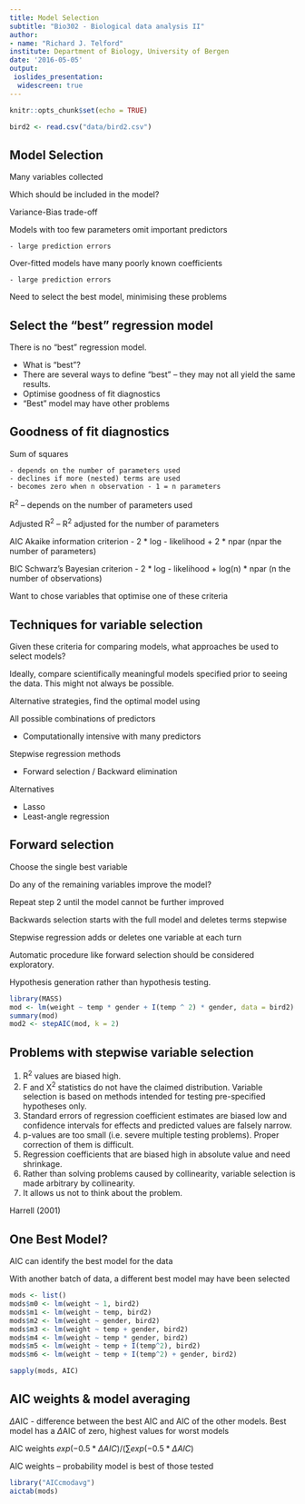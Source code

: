 ```yaml
---
title: Model Selection
subtitle: "Bio302 - Biological data analysis II"
author: 
- name: "Richard J. Telford"
institute: Department of Biology, University of Bergen
date: '2016-05-05'
output: 
 ioslides_presentation:
  widescreen: true
---
```


```r
knitr::opts_chunk$set(echo = TRUE)
```
```r
bird2 <- read.csv("data/bird2.csv")
```

## Model Selection

Many variables collected

Which should be included in the model?

Variance-Bias trade-off

Models with too few parameters omit important predictors 

	- large prediction errors 

Over-fitted models have many poorly known coefficients 

 	- large prediction errors

Need to select the best model, minimising these problems


## Select the “best” regression model

There is no “best” regression model.

 - What is “best”?
 - There are several ways to define “best” – they may not all yield the same results.
 - Optimise goodness of fit diagnostics
 - “Best” model may have other problems
 
## Goodness of fit diagnostics

Sum of squares 

	- depends on the number of parameters used
	- declines if more (nested) terms are used
	- becomes zero when n observation - 1 = n parameters 

R^2^ – depends on the number of parameters used

Adjusted R^2^ – R^2^ adjusted for the number of parameters

AIC Akaike information criterion - 2 \* log - likelihood + 2 \* npar
	(npar the number of parameters)

BIC Schwarz's Bayesian criterion - 2 \* log - likelihood + log(n) \* npar
	(n the number of observations)

Want to chose variables that optimise one of these criteria

## Techniques for variable selection

Given these criteria for comparing models, what approaches be used to select models?

Ideally, compare scientifically meaningful models specified prior to seeing the data. This might not always be possible.

Alternative strategies, find the optimal model using 

All possible combinations of predictors

- Computationally intensive with many predictors

Stepwise regression methods

 - Forward selection / Backward elimination

Alternatives

 - Lasso
 - Least-angle regression

## Forward selection

Choose the single best variable

Do any of the remaining variables improve the model?

Repeat step 2 until the model cannot be further improved

Backwards selection starts with the full model and deletes terms stepwise 

Stepwise regression adds or deletes one variable at each turn 

Automatic procedure like forward selection should be considered exploratory. 

Hypothesis generation rather than hypothesis testing.

```r
library(MASS)
mod <- lm(weight ~ temp * gender + I(temp ^ 2) * gender, data = bird2)
summary(mod)
mod2 <- stepAIC(mod, k = 2)
```


## Problems with stepwise variable selection

1. R^2^ values are biased high.
2. F and Χ^2^ statistics do not have the claimed distribution. Variable selection is based on methods intended for testing pre-specified hypotheses only.
3. Standard errors of regression coefficient estimates are biased low and confidence intervals for effects and predicted values are falsely narrow.
4. p-values are too small (i.e. severe multiple testing problems). Proper correction of them is difficult.
5. Regression coefficients that are biased high in absolute value and need shrinkage.
6. Rather than solving problems caused by collinearity, variable selection is made arbitrary by collinearity.
7. It allows us not to think about the problem.

Harrell (2001)

## One Best Model?

AIC can identify the best model for the data 

With another batch of data, a different best model may have been selected

```r
mods <- list()
mods$m0 <- lm(weight ~ 1, bird2)
mods$m1 <- lm(weight ~ temp, bird2)
mods$m2 <- lm(weight ~ gender, bird2)
mods$m3 <- lm(weight ~ temp + gender, bird2)
mods$m4 <- lm(weight ~ temp * gender, bird2)
mods$m5 <- lm(weight ~ temp + I(temp^2), bird2)
mods$m6 <- lm(weight ~ temp + I(temp^2) + gender, bird2)

sapply(mods, AIC)
```

## AIC weights & model averaging{.smaller}

$\Delta$AIC - difference between the best AIC and AIC of the other models. Best model has a $\Delta$AIC of zero, highest values for worst models  

AIC weights $exp(-0.5*\Delta{AIC})/(\sum{exp(-0.5*\Delta{AIC})}$ 

AIC weights – probability model is best of those tested 

```r
library("AICcmodavg")
aictab(mods)
```


